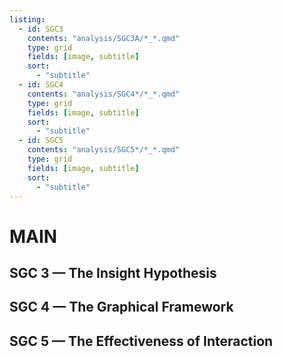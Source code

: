 ```yaml
---
listing:
  - id: SGC3
    contents: "analysis/SGC3A/*_*.qmd"
    type: grid
    fields: [image, subtitle]
    sort: 
      - "subtitle"  
  - id: SGC4
    contents: "analysis/SGC4*/*_*.qmd"
    type: grid
    fields: [image, subtitle]
    sort: 
      - "subtitle"  
  - id: SGC5
    contents: "analysis/SGC5*/*_*.qmd"
    type: grid
    fields: [image, subtitle]
    sort: 
      - "subtitle"  
---
```


# MAIN {.unnumbered}

## SGC 3 — The Insight Hypothesis

:::{#SGC3}
:::

## SGC 4 — The Graphical Framework

:::{#SGC4}
:::

## SGC 5 — The Effectiveness of Interaction

:::{#SGC5}
:::
